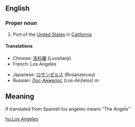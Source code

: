 {{wikipedia}}
==English==

===Proper noun===

# Port of the [[United States]] in [[California]]

====Translations====
{{top}}
*Chinese: [[洛杉磯]] (Luoshanji)
*French: Los Angeles
{{mid}}
*Japanese: [[ロサンゼルス]] (Rosanzerusu)
*Russian: [[Лос-Анжелос]] (Los-Ánželos) ''m''
{{bottom}}

== Meaning ==
If translated from Spanish los angeles means "The Angels"


[[hu:Los Angeles]]